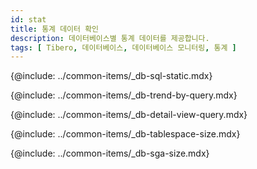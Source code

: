 ```yaml
---
id: stat
title: 통계 데이터 확인
description: 데이터베이스별 통계 데이터를 제공합니다.
tags: [ Tibero, 데이터베이스, 데이터베이스 모니터링, 통계 ]
---
```


{@include: ../common-items/_db-sql-static.mdx} 

{@include: ../common-items/_db-trend-by-query.mdx} 

{@include: ../common-items/_db-detail-view-query.mdx} 

<!-- mysql, mariadb 지원 -->
<!-- {@include: ../common-items/_db-table-size.mdx} -->

<!-- mysql, mariadb 지원 -->
<!-- {@include: ../common-items/_db-database-size.mdx} -->

<!-- oracle, tibero -->
{@include: ../common-items/_db-tablespace-size.mdx} 

<!-- oracle, tibero -->
{@include: ../common-items/_db-sga-size.mdx} 